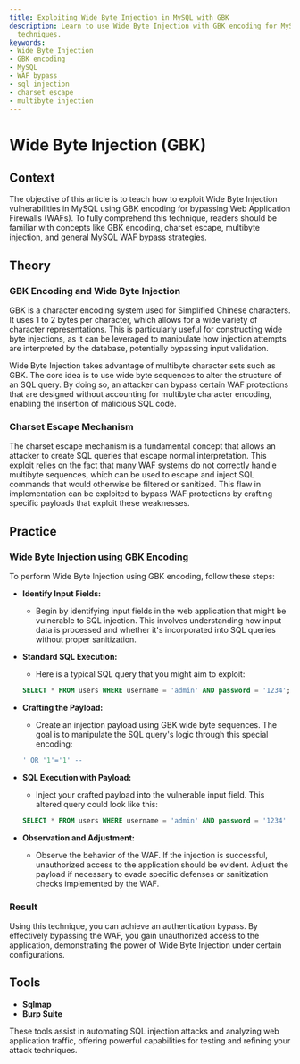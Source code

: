 ```yaml
---
title: Exploiting Wide Byte Injection in MySQL with GBK
description: Learn to use Wide Byte Injection with GBK encoding for MySQL WAF bypass
  techniques.
keywords:
- Wide Byte Injection
- GBK encoding
- MySQL
- WAF bypass
- sql injection
- charset escape
- multibyte injection
---
```


# Wide Byte Injection (GBK)

## Context

The objective of this article is to teach how to exploit Wide Byte Injection vulnerabilities in MySQL using GBK encoding for bypassing Web Application Firewalls (WAFs). To fully comprehend this technique, readers should be familiar with concepts like GBK encoding, charset escape, multibyte injection, and general MySQL WAF bypass strategies.

## Theory

### GBK Encoding and Wide Byte Injection

GBK is a character encoding system used for Simplified Chinese characters. It uses 1 to 2 bytes per character, which allows for a wide variety of character representations. This is particularly useful for constructing wide byte injections, as it can be leveraged to manipulate how injection attempts are interpreted by the database, potentially bypassing input validation.

Wide Byte Injection takes advantage of multibyte character sets such as GBK. The core idea is to use wide byte sequences to alter the structure of an SQL query. By doing so, an attacker can bypass certain WAF protections that are designed without accounting for multibyte character encoding, enabling the insertion of malicious SQL code.

### Charset Escape Mechanism

The charset escape mechanism is a fundamental concept that allows an attacker to create SQL queries that escape normal interpretation. This exploit relies on the fact that many WAF systems do not correctly handle multibyte sequences, which can be used to escape and inject SQL commands that would otherwise be filtered or sanitized. This flaw in implementation can be exploited to bypass WAF protections by crafting specific payloads that exploit these weaknesses.

## Practice

### Wide Byte Injection using GBK Encoding

To perform Wide Byte Injection using GBK encoding, follow these steps:

- **Identify Input Fields:**
  - Begin by identifying input fields in the web application that might be vulnerable to SQL injection. This involves understanding how input data is processed and whether it's incorporated into SQL queries without proper sanitization.

- **Standard SQL Execution:**
  - Here is a typical SQL query that you might aim to exploit:
  
  ```sql
  SELECT * FROM users WHERE username = 'admin' AND password = '1234';
  ```

- **Crafting the Payload:**
  - Create an injection payload using GBK wide byte sequences. The goal is to manipulate the SQL query's logic through this special encoding:
  
  ```sql
  ' OR '1'='1' -- 
  ```

- **SQL Execution with Payload:**
  - Inject your crafted payload into the vulnerable input field. This altered query could look like this:
  
  ```sql
  SELECT * FROM users WHERE username = 'admin' AND password = '1234' OR '1'='1' -- ;
  ```

- **Observation and Adjustment:**
  - Observe the behavior of the WAF. If the injection is successful, unauthorized access to the application should be evident. Adjust the payload if necessary to evade specific defenses or sanitization checks implemented by the WAF.

### Result

Using this technique, you can achieve an authentication bypass. By effectively bypassing the WAF, you gain unauthorized access to the application, demonstrating the power of Wide Byte Injection under certain configurations.

## Tools

- **Sqlmap**
- **Burp Suite** 

These tools assist in automating SQL injection attacks and analyzing web application traffic, offering powerful capabilities for testing and refining your attack techniques.